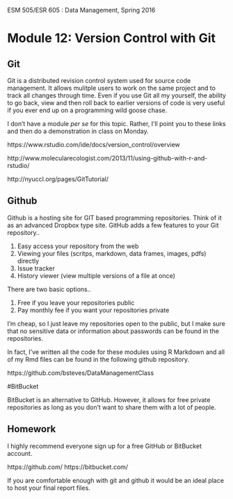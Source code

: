 ESM 505/ESR 605 : Data Management, Spring 2016

Module 12: Version Control with Git 
====================

## Git

Git is a distributed revision control system used for source code management.  It allows mulitple users to work on the same project and to track all changes through time.  Even if you use Git all my yourself, the ability to go back, view and then roll back to earlier versions of code is very useful if you ever end up on a programming wild goose chase.

I don't have a module *per se* for this topic.  Rather, I'll point you to these links and then do a demonstration in class on Monday.

https://www.rstudio.com/ide/docs/version_control/overview

http://www.molecularecologist.com/2013/11/using-github-with-r-and-rstudio/

http://nyuccl.org/pages/GitTutorial/


## Github

Github is a hosting site for GIT based programming repositories.  Think of it as an advanced Dropbox type site.   GitHub adds a few features to your Git repository..

1. Easy access your repository from the web
2. Viewing your files (scritps, markdown, data frames, images, pdfs) directly
3. Issue tracker
4. History viewer (view multiple versions of a file at once)

There are two basic options.. 

1. Free if you leave your repositories public
2. Pay monthly fee if you want your repositories private


I'm cheap, so I just leave my repositories open to the public, but I make sure that no sensitive data or information about passwords can be found in the repositories.

In fact, I've written all the code for these modules using R Markdown and all of my Rmd files can be found in the following github repository.

https://github.com/bsteves/DataManagementClass


#BitBucket

BitBucket is an alternative to GitHub.  However, it allows for free private repositories as long as you don't want to share them with a lot of people.

## Homework

I highly recommend everyone sign up for a free GitHub or BitBucket account.

https://github.com/
https://bitbucket.com/

If you are comfortable enough with git and github it would be an ideal place to host your final report files.



